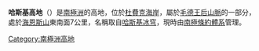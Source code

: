 {{coord|84|53|S|176|0|E|source:GNIS|display=title}}

'''哈斯基高地'''（{{lang-en|Husky Heights}}）是[[南極洲|南極洲]]的高地，位於[[杜費克海岸|杜費克海岸]]，屬於[[毛德王后山脈|毛德王后山脈]]的一部分，處於[[海恩斯山|海恩斯山]]東南面7公里，名稱取自[[哈斯基冰穹|哈斯基冰穹]]，現時由[[南極條約體系|南極條約體系]]管理。

{{DEFAULTSORT:Husky Heights}}
[[Category:南極洲高地|Category:南極洲高地]]


{{DufekCoast-geo-stub}}